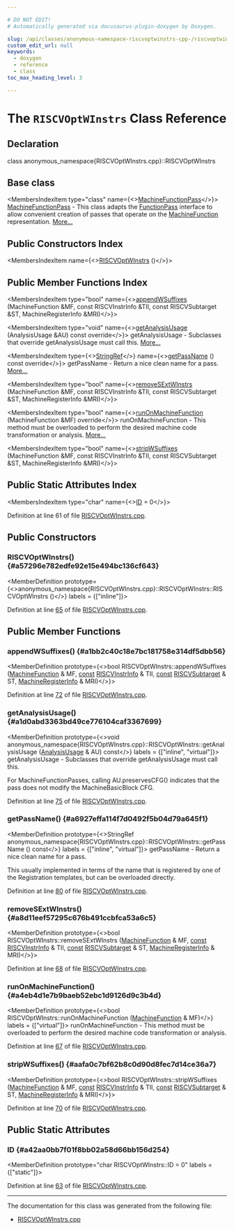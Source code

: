 ```yaml
---

# DO NOT EDIT!
# Automatically generated via docusaurus-plugin-doxygen by Doxygen.

slug: /api/classes/anonymous-namespace-riscvoptwinstrs-cpp-/riscvoptwinstrs
custom_edit_url: null
keywords:
  - doxygen
  - reference
  - class
toc_max_heading_level: 3

---
```





# The `RISCVOptWInstrs` Class Reference

<DoxygenPage pluginConfig={pluginConfig}>



## Declaration

<CodeBlock>class anonymous_namespace{RISCVOptWInstrs.cpp}::RISCVOptWInstrs</CodeBlock>

## Base class

<MembersIndex>

<MembersIndexItem
  type="class"
  name={<><a href="/docs/api/classes/llvm/machinefunctionpass">MachineFunctionPass</a></>}>
<a href="/docs/api/classes/llvm/machinefunctionpass">MachineFunctionPass</a> - This class adapts the <a href="/docs/api/classes/llvm/functionpass">FunctionPass</a> interface to allow convenient creation of passes that operate on the <a href="/docs/api/classes/llvm/machinefunction">MachineFunction</a> representation. <a href="/docs/api/classes/llvm/machinefunctionpass/#details">More...</a>
</MembersIndexItem>

</MembersIndex>

## Public Constructors Index

<MembersIndex>

<MembersIndexItem
  name={<><a href="#a57296e782edfe92e15e494bc136cf643">RISCVOptWInstrs</a> ()</>}>
</MembersIndexItem>

</MembersIndex>

## Public Member Functions Index

<MembersIndex>

<MembersIndexItem
  type="bool"
  name={<><a href="#a1bb2c40c18e7bc181758e314df5dbb56">appendWSuffixes</a> (MachineFunction &amp;MF, const RISCVInstrInfo &amp;TII, const RISCVSubtarget &amp;ST, MachineRegisterInfo &amp;MRI)</>}>
</MembersIndexItem>

<MembersIndexItem
  type="void"
  name={<><a href="#a1d0abd3363bd49ce776104caf3367699">getAnalysisUsage</a> (AnalysisUsage &amp;AU) const override</>}>
getAnalysisUsage - Subclasses that override getAnalysisUsage must call this. <a href="#a1d0abd3363bd49ce776104caf3367699">More...</a>
</MembersIndexItem>

<MembersIndexItem
  type={<><a href="/docs/api/classes/llvm/stringref">StringRef</a></>}
  name={<><a href="#a6927effa114f7d0492f5b04d79a645f1">getPassName</a> () const override</>}>
getPassName - Return a nice clean name for a pass. <a href="#a6927effa114f7d0492f5b04d79a645f1">More...</a>
</MembersIndexItem>

<MembersIndexItem
  type="bool"
  name={<><a href="#a8d11eef57295c676b491ccbfca53a6c5">removeSExtWInstrs</a> (MachineFunction &amp;MF, const RISCVInstrInfo &amp;TII, const RISCVSubtarget &amp;ST, MachineRegisterInfo &amp;MRI)</>}>
</MembersIndexItem>

<MembersIndexItem
  type="bool"
  name={<><a href="#a4eb4d1e7b9baeb52ebc1d9126d9c3b4d">runOnMachineFunction</a> (MachineFunction &amp;MF) override</>}>
runOnMachineFunction - This method must be overloaded to perform the desired machine code transformation or analysis. <a href="#a4eb4d1e7b9baeb52ebc1d9126d9c3b4d">More...</a>
</MembersIndexItem>

<MembersIndexItem
  type="bool"
  name={<><a href="#aafa0c7bf62b8c0d90d8fec7d14ce36a7">stripWSuffixes</a> (MachineFunction &amp;MF, const RISCVInstrInfo &amp;TII, const RISCVSubtarget &amp;ST, MachineRegisterInfo &amp;MRI)</>}>
</MembersIndexItem>

</MembersIndex>

## Public Static Attributes Index

<MembersIndex>

<MembersIndexItem
  type="char"
  name={<><a href="#a42aa0bb7f01f8bb02a58d66bb156d254">ID</a> = 0</>}>
</MembersIndexItem>

</MembersIndex>


Definition at line 61 of file <a href="/docs/api/files/lib/lib/target/lib/target/riscv/riscvoptwinstrs-cpp">RISCVOptWInstrs.cpp</a>.

<SectionDefinition>

## Public Constructors

### RISCVOptWInstrs() {#a57296e782edfe92e15e494bc136cf643}

<MemberDefinition
  prototype={<>anonymous&#95;namespace&#123;RISCVOptWInstrs.cpp&#125;::RISCVOptWInstrs::RISCVOptWInstrs ()</>}
  labels = {["inline"]}>

Definition at line <a href="/docs/api/files/lib/lib/target/lib/target/riscv/riscvoptwinstrs-cpp/#l00065">65</a> of file <a href="/docs/api/files/lib/lib/target/lib/target/riscv/riscvoptwinstrs-cpp">RISCVOptWInstrs.cpp</a>.
</MemberDefinition>

</SectionDefinition>

<SectionDefinition>

## Public Member Functions

### appendWSuffixes() {#a1bb2c40c18e7bc181758e314df5dbb56}

<MemberDefinition
  prototype={<>bool RISCVOptWInstrs::appendWSuffixes (<a href="/docs/api/classes/llvm/machinefunction">MachineFunction</a> &amp; MF, <a href="/docs/api/files/lib/lib/target/lib/target/aarch64/aarch64promoteconstant-cpp/#a90f8350fecae261c25be85d38b451bff">const</a> <a href="/docs/api/classes/llvm/riscvinstrinfo">RISCVInstrInfo</a> &amp; TII, <a href="/docs/api/files/lib/lib/target/lib/target/aarch64/aarch64promoteconstant-cpp/#a90f8350fecae261c25be85d38b451bff">const</a> <a href="/docs/api/classes/llvm/riscvsubtarget">RISCVSubtarget</a> &amp; ST, <a href="/docs/api/classes/llvm/machineregisterinfo">MachineRegisterInfo</a> &amp; MRI)</>}>

Definition at line <a href="/docs/api/files/lib/lib/target/lib/target/riscv/riscvoptwinstrs-cpp/#l00072">72</a> of file <a href="/docs/api/files/lib/lib/target/lib/target/riscv/riscvoptwinstrs-cpp">RISCVOptWInstrs.cpp</a>.
</MemberDefinition>

### getAnalysisUsage() {#a1d0abd3363bd49ce776104caf3367699}

<MemberDefinition
  prototype={<>void anonymous&#95;namespace&#123;RISCVOptWInstrs.cpp&#125;::RISCVOptWInstrs::getAnalysisUsage (<a href="/docs/api/classes/llvm/analysisusage">AnalysisUsage</a> &amp; AU) const</>}
  labels = {["inline", "virtual"]}>
getAnalysisUsage - Subclasses that override getAnalysisUsage must call this.

For MachineFunctionPasses, calling AU.preservesCFG() indicates that the pass does not modify the MachineBasicBlock CFG.

Definition at line <a href="/docs/api/files/lib/lib/target/lib/target/riscv/riscvoptwinstrs-cpp/#l00075">75</a> of file <a href="/docs/api/files/lib/lib/target/lib/target/riscv/riscvoptwinstrs-cpp">RISCVOptWInstrs.cpp</a>.
</MemberDefinition>

### getPassName() {#a6927effa114f7d0492f5b04d79a645f1}

<MemberDefinition
  prototype={<>StringRef anonymous&#95;namespace&#123;RISCVOptWInstrs.cpp&#125;::RISCVOptWInstrs::getPassName () const</>}
  labels = {["inline", "virtual"]}>
getPassName - Return a nice clean name for a pass.

This usually implemented in terms of the name that is registered by one of the Registration templates, but can be overloaded directly.

Definition at line <a href="/docs/api/files/lib/lib/target/lib/target/riscv/riscvoptwinstrs-cpp/#l00080">80</a> of file <a href="/docs/api/files/lib/lib/target/lib/target/riscv/riscvoptwinstrs-cpp">RISCVOptWInstrs.cpp</a>.
</MemberDefinition>

### removeSExtWInstrs() {#a8d11eef57295c676b491ccbfca53a6c5}

<MemberDefinition
  prototype={<>bool RISCVOptWInstrs::removeSExtWInstrs (<a href="/docs/api/classes/llvm/machinefunction">MachineFunction</a> &amp; MF, <a href="/docs/api/files/lib/lib/target/lib/target/aarch64/aarch64promoteconstant-cpp/#a90f8350fecae261c25be85d38b451bff">const</a> <a href="/docs/api/classes/llvm/riscvinstrinfo">RISCVInstrInfo</a> &amp; TII, <a href="/docs/api/files/lib/lib/target/lib/target/aarch64/aarch64promoteconstant-cpp/#a90f8350fecae261c25be85d38b451bff">const</a> <a href="/docs/api/classes/llvm/riscvsubtarget">RISCVSubtarget</a> &amp; ST, <a href="/docs/api/classes/llvm/machineregisterinfo">MachineRegisterInfo</a> &amp; MRI)</>}>

Definition at line <a href="/docs/api/files/lib/lib/target/lib/target/riscv/riscvoptwinstrs-cpp/#l00068">68</a> of file <a href="/docs/api/files/lib/lib/target/lib/target/riscv/riscvoptwinstrs-cpp">RISCVOptWInstrs.cpp</a>.
</MemberDefinition>

### runOnMachineFunction() {#a4eb4d1e7b9baeb52ebc1d9126d9c3b4d}

<MemberDefinition
  prototype={<>bool RISCVOptWInstrs::runOnMachineFunction (<a href="/docs/api/classes/llvm/machinefunction">MachineFunction</a> &amp; MF)</>}
  labels = {["virtual"]}>
runOnMachineFunction - This method must be overloaded to perform the desired machine code transformation or analysis.

Definition at line <a href="/docs/api/files/lib/lib/target/lib/target/riscv/riscvoptwinstrs-cpp/#l00067">67</a> of file <a href="/docs/api/files/lib/lib/target/lib/target/riscv/riscvoptwinstrs-cpp">RISCVOptWInstrs.cpp</a>.
</MemberDefinition>

### stripWSuffixes() {#aafa0c7bf62b8c0d90d8fec7d14ce36a7}

<MemberDefinition
  prototype={<>bool RISCVOptWInstrs::stripWSuffixes (<a href="/docs/api/classes/llvm/machinefunction">MachineFunction</a> &amp; MF, <a href="/docs/api/files/lib/lib/target/lib/target/aarch64/aarch64promoteconstant-cpp/#a90f8350fecae261c25be85d38b451bff">const</a> <a href="/docs/api/classes/llvm/riscvinstrinfo">RISCVInstrInfo</a> &amp; TII, <a href="/docs/api/files/lib/lib/target/lib/target/aarch64/aarch64promoteconstant-cpp/#a90f8350fecae261c25be85d38b451bff">const</a> <a href="/docs/api/classes/llvm/riscvsubtarget">RISCVSubtarget</a> &amp; ST, <a href="/docs/api/classes/llvm/machineregisterinfo">MachineRegisterInfo</a> &amp; MRI)</>}>

Definition at line <a href="/docs/api/files/lib/lib/target/lib/target/riscv/riscvoptwinstrs-cpp/#l00070">70</a> of file <a href="/docs/api/files/lib/lib/target/lib/target/riscv/riscvoptwinstrs-cpp">RISCVOptWInstrs.cpp</a>.
</MemberDefinition>

</SectionDefinition>

<SectionDefinition>

## Public Static Attributes

### ID {#a42aa0bb7f01f8bb02a58d66bb156d254}

<MemberDefinition
  prototype="char RISCVOptWInstrs::ID = 0"
  labels = {["static"]}>

Definition at line <a href="/docs/api/files/lib/lib/target/lib/target/riscv/riscvoptwinstrs-cpp/#l00063">63</a> of file <a href="/docs/api/files/lib/lib/target/lib/target/riscv/riscvoptwinstrs-cpp">RISCVOptWInstrs.cpp</a>.
</MemberDefinition>

</SectionDefinition>

<hr/>

The documentation for this class was generated from the following file:

<ul>
<li><a href="/docs/api/files/lib/lib/target/lib/target/riscv/riscvoptwinstrs-cpp">RISCVOptWInstrs.cpp</a></li>
</ul>

</DoxygenPage>
